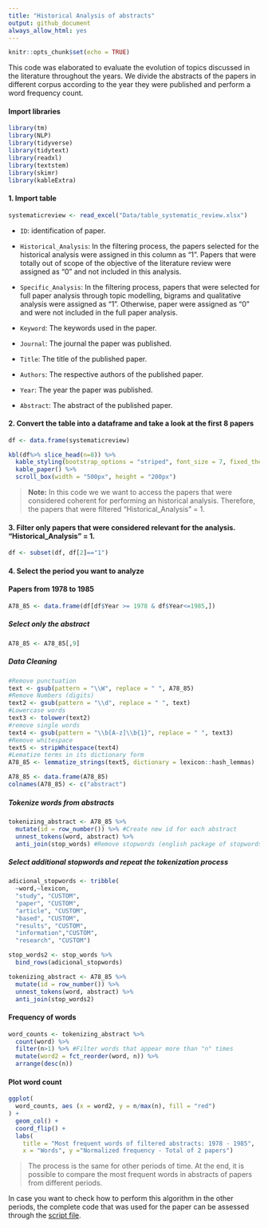 ```yaml
---
title: "Historical Analysis of abstracts"
output: github_document
always_allow_html: yes
---
```


```r
knitr::opts_chunk$set(echo = TRUE)
```

This code was elaborated to evaluate the evolution of topics discussed in the literature throughout the years. We divide the abstracts of the papers in different corpus according to the year they were published and perform a word frequency count. 

#### Import libraries

```r
library(tm)
library(NLP)
library(tidyverse)
library(tidytext)
library(readxl)
library(textstem)
library(skimr)
library(kableExtra)
```


#### 1. Import table

```r
systematicreview <- read_excel("Data/table_systematic_review.xlsx")
```

* `ID`: identification of paper.  

* `Historical_Analysis`: In the filtering process, the papers selected for the historical analysis were assigned in this column as "1". Papers that were totally out of scope of the objective of the literature review were assigned as "0" and not included in this analysis.   

* `Specific_Analysis`: In the filtering process, papers that were selected for full paper analysis through topic modelling, bigrams and qualitative analysis were assigned as "1". Otherwise, paper were assigned as "0" and were not included in the full paper analysis.   

* `Keyword`: The keywords used in the paper.

* `Journal`: The journal the paper was published.

* `Title`: The title of the published paper.  

* `Authors`: The respective authors of the published paper.  

* `Year`: The year the paper was published.  

* `Abstract`: The abstract of the published paper.

#### 2. Convert the table into a dataframe and take a look at the first 8 papers

```r
df <- data.frame(systematicreview)

kbl(df%>% slice_head(n=8)) %>%
  kable_styling(bootstrap_options = "striped", font_size = 7, fixed_thead = T) %>%
  kable_paper() %>%
  scroll_box(width = "500px", height = "200px")
```


>**Note:** In this code we we want to access the papers that were considered coherent for performing an historical analysis. Therefore, the papers that were filtered "Historical_Analysis" = 1.  

#### 3. Filter only papers that were considered relevant for the analysis. "Historical_Analysis" = 1.

```r
df <- subset(df, df[2]=="1") 
```

#### 4. Select the period you want to analyze

#### Papers from 1978 to 1985 

```r
A78_85 <- data.frame(df[df$Year >= 1978 & df$Year<=1985,])

```

##### Select only the abstract

```r
A78_85 <- A78_85[,9]
```

##### Data Cleaning 

```r
#Remove punctuation
text <- gsub(pattern = "\\W", replace = " ", A78_85)
#Remove Numbers (digits)
text2 <- gsub(pattern = "\\d", replace = " ", text)
#Lowercase words
text3 <- tolower(text2)
#remove single words 
text4 <- gsub(pattern = "\\b[A-z]\\b{1}", replace = " ", text3) 
#Remove whitespace
text5 <- stripWhitespace(text4)
#Lematize terms in its dictionary form
A78_85 <- lemmatize_strings(text5, dictionary = lexicon::hash_lemmas)

A78_85 <- data.frame(A78_85)
colnames(A78_85) <- c("abstract")
```

##### Tokenize words from abstracts

```r
tokenizing_abstract <- A78_85 %>%
  mutate(id = row_number()) %>% #Create new id for each abstract
  unnest_tokens(word, abstract) %>%
  anti_join(stop_words) #Remove stopwords (english package of stopwords)
```

##### Select additional stopwords and repeat the tokenization process

```r
adicional_stopwords <- tribble(
  ~word,~lexicon,
  "study", "CUSTOM",
  "paper", "CUSTOM",
  "article", "CUSTOM",
  "based", "CUSTOM",
  "results", "CUSTOM",
  "information","CUSTOM",
  "research", "CUSTOM")

stop_words2 <- stop_words %>%
  bind_rows(adicional_stopwords) 

tokenizing_abstract <- A78_85 %>%
  mutate(id = row_number()) %>% 
  unnest_tokens(word, abstract) %>%
  anti_join(stop_words2) 
```

#### Frequency of words

```r
word_counts <- tokenizing_abstract %>%
  count(word) %>%
  filter(n>1) %>% #Filter words that appear more than "n" times
  mutate(word2 = fct_reorder(word, n)) %>% 
  arrange(desc(n)) 
```

#### Plot word count

```r
ggplot(
  word_counts, aes (x = word2, y = n/max(n), fill = "red")
) +
  geom_col() + 
  coord_flip() + 
  labs(
    title = "Most frequent words of filtered abstracts: 1978 - 1985",
    x = "Words", y ="Normalized frequency - Total of 2 papers")
```

> The process is the same for other periods of time. At the end, it is possible to compare the most frequent words in abstracts of papers from different periods. 

In case you want to check how to perform this algorithm in the other periods, the complete code that was used for the paper can be assessed through the [script file](Scripts/Script_Historical_Analysis.R). 




